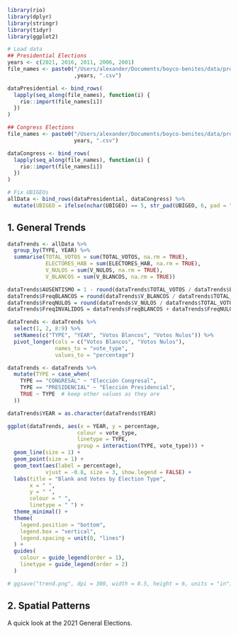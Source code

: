 ```r
library(rio)
library(dplyr)
library(stringr)
library(tidyr)
library(ggplot2)
```

```r
# Load data
## Presidential Elections
years <- c(2021, 2016, 2011, 2006, 2001)
file_names <- paste0("/Users/alexander/Documents/boyco-benites/data/processed/presidenciales-"
                     ,years, ".csv")  

dataPresidential <- bind_rows(
  lapply(seq_along(file_names), function(i) {
    rio::import(file_names[i])
  })
)

## Congress Elections
file_names <- paste0("/Users/alexander/Documents/boyco-benites/data/processed/congresales-",
                     years, ".csv")  

dataCongress <- bind_rows(
  lapply(seq_along(file_names), function(i) {
    rio::import(file_names[i])
  })
)

# Fix UBIGEOs
allData <- bind_rows(dataPresidential, dataCongress) %>% 
  mutate(UBIGEO = ifelse(nchar(UBIGEO) == 5, str_pad(UBIGEO, 6, pad = "0"), UBIGEO))
```


## 1. General Trends

```r
dataTrends <- allData %>% 
  group_by(TYPE, YEAR) %>%
  summarise(TOTAL_VOTOS = sum(TOTAL_VOTOS, na.rm = TRUE),
            ELECTORES_HAB = sum(ELECTORES_HAB, na.rm = TRUE),
            V_NULOS = sum(V_NULOS, na.rm = TRUE),
            V_BLANCOS = sum(V_BLANCOS, na.rm = TRUE))

dataTrends$AUSENTISMO = 1 - round(dataTrends$TOTAL_VOTOS / dataTrends$ELECTORES_HAB,2)
dataTrends$FreqBLANCOS = round(dataTrends$V_BLANCOS / dataTrends$TOTAL_VOTOS,2)
dataTrends$FreqNULOS = round(dataTrends$V_NULOS / dataTrends$TOTAL_VOTOS, 2)
dataTrends$FreqINVALIDOS = dataTrends$FreqBLANCOS + dataTrends$FreqNULOS
```

```r
dataTrends <- dataTrends %>%
  select(1, 2, 8:9) %>%
  setNames(c("TYPE", "YEAR", "Votos Blancos", "Votos Nulos")) %>%
  pivot_longer(cols = c("Votos Blancos", "Votos Nulos"),
               names_to = "vote_type",
               values_to = "percentage")

dataTrends <- dataTrends %>%
  mutate(TYPE = case_when(
    TYPE == "CONGRESAL" ~ "Elección Congresal",
    TYPE == "PRESIDENCIAL" ~ "Elección Presidencial",
    TRUE ~ TYPE  # keep other values as they are
  ))

dataTrends$YEAR = as.character(dataTrends$YEAR)
```

```r
ggplot(dataTrends, aes(x = YEAR, y = percentage, 
                      colour = vote_type, 
                      linetype = TYPE, 
                      group = interaction(TYPE, vote_type))) +
  geom_line(size = 1) +
  geom_point(size = 1) +
  geom_text(aes(label = percentage),
            vjust = -0.8, size = 3, show.legend = FALSE) +  
  labs(title = "Blank and Votes by Election Type",
       x = " ",
       y = " ",
       colour = " ",
       linetype = " ") +
  theme_minimal() +
  theme(
    legend.position = "bottom",
    legend.box = "vertical",
    legend.spacing = unit(0, "lines")
  ) +
  guides(
    colour = guide_legend(order = 1),
    linetype = guide_legend(order = 2)
  )

# ggsave("trend.png", dpi = 300, width = 8.5, height = 6, units = "in")
```


## 2. Spatial Patterns

A quick look at the 2021 General Elections.

